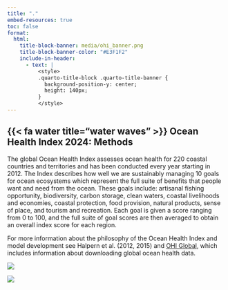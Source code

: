 ```yaml
---
title: "."
embed-resources: true
toc: false
format:
  html:
    title-block-banner: media/ohi_banner.png
    title-block-banner-color: "#E3F1F2"
    include-in-header:
      - text: |
          <style>
          .quarto-title-block .quarto-title-banner {
            background-position-y: center;
            height: 140px;
          }
          </style>
---
```


## {{< fa water title="water waves" >}} Ocean Health Index 2024: Methods

The global Ocean Health Index assesses ocean health for 220 coastal countries and territories and has been conducted every year starting in 2012. The Index describes how well we are sustainably managing 10 goals for ocean ecosystems which represent the full suite of benefits that people want and need from the ocean. These goals include: artisanal fishing opportunity, biodiversity, carbon storage, clean waters, coastal livelihoods and economies, coastal protection, food provision, natural products, sense of place, and tourism and recreation. Each goal is given a score ranging from 0 to 100, and the full suite of goal scores are then averaged to obtain an overall index score for each region.

For more information about the philosophy of the Ocean Health Index and model development see Halpern et al. (2012, 2015) and [OHI Global](http://ohi-science.org/ohi-global/){target="_blank"}, which includes information about downloading global ocean health data.

![](media/ohi-score-goals.png){fig-align="center"}

![](media/OHI_infographic.jpg){fig-align="center"}
